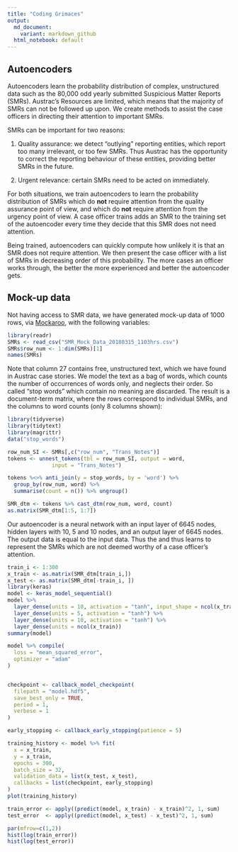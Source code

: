 ```yaml
---
title: "Coding Grimaces"
output:
  md_document:
    variant: markdown_github
  html_notebook: default
---
```




## Autoencoders

Autoencoders learn the probability distribution of complex, unstructured data such as the 80,000 odd yearly submitted Suspicious Matter Reports (SMRs). Austrac's Resources are limited, which means that the majority of SMRs can not be followed up upon. We create methods to assist the case officers in directing their attention to important SMRs.

SMRs can be important for two reasons: 

1. Quality assurance: we detect "outlying" reporting entities, which report too many irrelevant, or too few SMRs. Thus Austrac has the opportunity to correct the reporting behaviour of these entities, providing better SMRs in the future. 

2. Urgent relevance: certain SMRs need to be acted on immediately.

For both situations, we train autoencoders to learn the probability distribution of SMRs which do **not** require attention from the quality assurance point of view, and which do **not** require attention from the urgency point of view. A case officer trains adds an SMR to the training set of the autoencoder every time they decide that this SMR does not need attention. 

Being trained, autoencoders can quickly compute how unlikely it is that an SMR does not require attention. We then present the case officer with a list of SMRs in decreasing order of this probability. The more cases an officer works through, the better the more experienced and better the autoencoder gets. 


## Mock-up data

Not having access to SMR data, we have generated mock-up data of 1000 rows, via 
[Mockaroo](https://mockaroo.com/), with the following variables: 


```r
library(readr)
SMRs <- read_csv("SMR_Mock_Data_20180315_1103hrs.csv")
SMRs$row_num <- 1:dim(SMRs)[1]
names(SMRs)
```

Note that column 27 contains free, unstructured text, which we have found in Austrac case stories.  We model the text as a bag of words, which counts the number of occurrences of words only, and neglects their order. So called "stop words" which contain no meaning are discarded. The result is a document-term matrix, where the rows correspond to individual SMRs, and the columns to word counts (only 8 columns shown): 


```r
library(tidyverse)
library(tidytext)
library(magrittr)
data("stop_words")

row_num_SI <- SMRs[,c("row_num", "Trans_Notes")]
tokens <- unnest_tokens(tbl = row_num_SI, output = word, 
              input = "Trans_Notes")

tokens %<>% anti_join(y = stop_words, by = 'word') %>%
  group_by(row_num, word) %>%
  summarise(count = n()) %>% ungroup()

SMR_dtm <- tokens %>% cast_dtm(row_num, word, count)
as.matrix(SMR_dtm[1:5, 1:7])
```

Our autoencoder is a neural network with an input layer of 6645 nodes, 
hidden layers with 10, 5 and 10 nodes, and an output layer of 6645 nodes. 
The output data is equal to the input data. 
Thus the and thus learns to represent 
the SMRs which are not deemed worthy of a case officer's attention. 

```r
train_i <- 1:300
x_train <- as.matrix(SMR_dtm[train_i,])
x_test <- as.matrix(SMR_dtm[-train_i, ])
library(keras)
model <- keras_model_sequential()
model %>%
  layer_dense(units = 10, activation = "tanh", input_shape = ncol(x_train), bias_initializer = "ones") %>%
  layer_dense(units = 5, activation = "tanh") %>%
  layer_dense(units = 10, activation = "tanh") %>%
  layer_dense(units = ncol(x_train))
summary(model)
```



```r
model %>% compile(
  loss = "mean_squared_error", 
  optimizer = "adam"
)


checkpoint <- callback_model_checkpoint(
  filepath = "model.hdf5", 
  save_best_only = TRUE, 
  period = 1,
  verbose = 1
)

early_stopping <- callback_early_stopping(patience = 5)
```

```r
training_history <- model %>% fit(
  x = x_train, 
  y = x_train, 
  epochs = 300, 
  batch_size = 32,
  validation_data = list(x_test, x_test), 
  callbacks = list(checkpoint, early_stopping)
)
plot(training_history)
```

```r
train_error <- apply((predict(model, x_train) - x_train)^2, 1, sum)
test_error  <- apply((predict(model, x_test) - x_test)^2, 1, sum)

par(mfrow=c(1,2))
hist(log(train_error))
hist(log(test_error))
```

